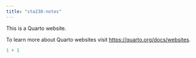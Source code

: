 ```yaml
---
title: "sta238-notes"
---
```


This is a Quarto website.

To learn more about Quarto websites visit <https://quarto.org/docs/websites>.

```r
1 + 1
```
